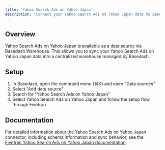 ```yaml
---
title: 'Yahoo Search Ads on Yahoo Japan'
description: 'Connect your Yahoo Search Ads on Yahoo Japan data to Basedash'
---
```


## Overview

Yahoo Search Ads on Yahoo Japan is available as a data source via Basedash Warehouse. This allows you to sync your Yahoo Search Ads on Yahoo Japan data into a centralized warehouse managed by Basedash.

## Setup

1. In Basedash, open the command menu (⌘K) and open "Data sources"
2. Select "Add data source"
3. Search for "Yahoo Search Ads on Yahoo Japan"
4. Select Yahoo Search Ads on Yahoo Japan and follow the setup flow through Fivetran

## Documentation

For detailed information about the Yahoo Search Ads on Yahoo Japan connector, including schema information and sync behavior, see the [Fivetran Yahoo Search Ads on Yahoo Japan documentation](https://fivetran.com/docs/connectors/applications/yahoo-search-ads-yahoo-japan).
